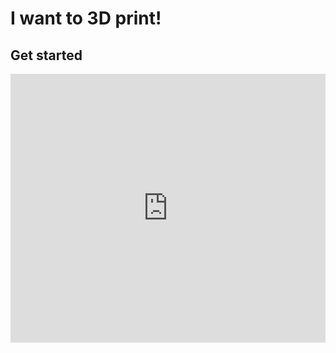 
# I want to 3D print!

## Get started

  <iframe
    width="100%"
    height="430"
    src="https://www.youtube.com/embed/gYEhH16nVbU"
    frameborder="0"
    allow="accelerometer; autoplay; clipboard-write; encrypted-media; gyroscope; picture-in-picture"
    allowfullscreen
  />

<Callout type="warning" emoji="⚠️">
  Should the 3D printer ever run out of material, do not attempt to change this yourself. The printers can easily get damaged and clogged with improper material changes, so ask either Mr. Kydd or Mr. Hackshaw to do this.
</Callout>

It's easy to get started with 3D printing! Before we start, there are a few tools that you need to download and get running first.

First, download [Cura](https://learn.tewahi.com/tools/cura) on your computer. You can get [a download link to it here](https://ultimaker.com/software/ultimaker-cura).

Click on the type of computer you have to download the correct file. If you are using a Chromebook, hop onto one of the school computers in Te Wāhi instead.

![Download popup box](https://media.tewahi.com/print1.png)

Once it's finished downloading, double-click on the file to start the installation process. Open Cura when it has finished installing.

When you first open Cura, it will ask if you want to create an Ultimaker Account. Skip this for now as it won't have any effect on your prints.

![Type of printer](https://media.tewahi.com/print2.png)

You will need to add the printers that we have in the maker space to your Cura. Select under Non-Networked Printers, and click on Ultimaker 2 Extended+.

Now that you have added one of the printers, you will be able to see a virtual version of the printer bed. This is where you can drag and drop your 3D models to prepare for printing.

## Download a model

With Cura ready, it is time to download something to print.

[Follow these indepth steps here for searching for and downloading something off of Thingiverse](https://learn.tewahi.com/tools/thingiverse). By the end of this you should have at least one 3D file that is ready to prepare in Cura.

With your downloaded file, drag and drop this onto Cura. You will see a preview of it appear onscreen.

![Drag and drop onto Cura](https://media.tewahi.com/print3.png)

The tools along the lefthand side will let you move, resize, stretch and rotate your model to anywhere on the printer bed.

![Lefthand side tools](https://media.tewahi.com/print4.png)

Because 3D printing works in layers, you need to create supports for any overhanging parts of your model, otherwise they will fall off! Luckily, Cura does this automatically when you select the Support box.

![Generating supports selected](https://media.tewahi.com/print5.png)

Depending on the size of your print, the total number of supports and the level of detail selected, your print might take anywhere from a few hours to a few days to complete. We can see how long it will take by clicking the Slice button.

![Slice button checked](https://media.tewahi.com/print6.png)

When you are happy with your prepared file, click Save to Disk and generate a GCODE file (these are instruction files that our printers can read and understand).

![GCODE save as](https://media.tewahi.com/print7.png)

Now that we've prepared our print and generated a GCODE file, it's onto the last step.

## Loading the printer

Grab the SD memory card that is plugged into the Ultimaker machine. We want to get our GCODE file onto here.

![SD card to load file](https://f005.backblazeb2.com/file/twlearn/sd.jpg)

Use an adapter or other cable to get the card connected to your computer. Te Wāhi and the Art Department both have adapters you can borrow to get this connected.

Once the card appears on your computer, simply drag and drop your GCODE file onto it, and then eject when finished.

![Loading SD card](https://f005.backblazeb2.com/file/twlearn/sdload.gif)

![Ejected SD card](https://f005.backblazeb2.com/file/twlearn/sdeject.gif)

Your file is on! Now plug the card back into the machine, and using the scroll wheel find your print to get started.

![Selecting the file](https://media.tewahi.com/print11.png)

The printer will take a little while to heat up before it starts printing. Leave it and come back to it later to get your completed print!

---

If you want to print more complex and customised 3D models, follow these exact same steps but also take a look at [Meshmixer](https://learn.tewahi.com/tools/meshmixer).
